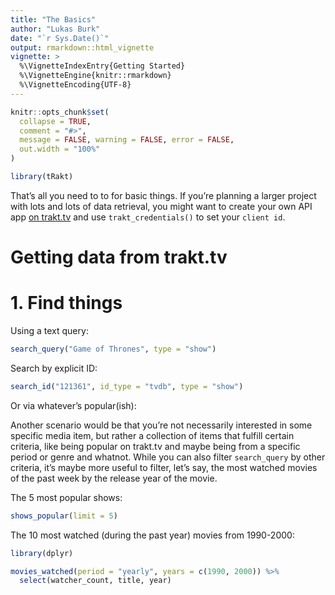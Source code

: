 ```yaml
---
title: "The Basics"
author: "Lukas Burk"
date: "`r Sys.Date()`"
output: rmarkdown::html_vignette
vignette: >
  %\VignetteIndexEntry{Getting Started}
  %\VignetteEngine{knitr::rmarkdown}
  %\VignetteEncoding{UTF-8}
---
```


```r
knitr::opts_chunk$set(
  collapse = TRUE,
  comment = "#>",
  message = FALSE, warning = FALSE, error = FALSE,
  out.width = "100%"
)
```

```r
library(tRakt)
```

That's all you need to to for basic things. If you're planning a larger project with lots and lots of data retrieval, you might want to create your own API app [on trakt.tv](https://trakt.tv/oauth/applications) and use `trakt_credentials()` to set your `client id`.

# Getting data from trakt.tv

# 1. Find things

Using a text query:

```r
search_query("Game of Thrones", type = "show")
```

Search by explicit ID:

```r
search_id("121361", id_type = "tvdb", type = "show")
```

Or via whatever's popular(ish):

Another scenario would be that you're not necessarily interested in some specific media item, but rather a collection of items that fulfill certain criteria, like being popular on trakt.tv and maybe being from a specific period or genre and whatnot. While you can also filter `search_query` by other criteria, it's maybe more useful to filter, let's say, the most watched movies of the past week by the release year of the movie.


The 5 most popular shows:

```r
shows_popular(limit = 5)
```
The 10 most watched (during the past year) movies from 1990-2000:

```r
library(dplyr)

movies_watched(period = "yearly", years = c(1990, 2000)) %>%
  select(watcher_count, title, year)
```
